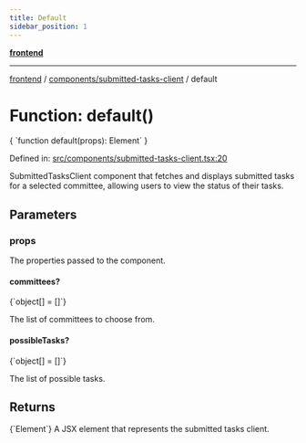 ```yaml
---
title: Default
sidebar_position: 1
---
```



[**frontend**](../../..)

***

[frontend](../../..) / [components/submitted-tasks-client](..) / default

# Function: default()

<CodeBlock language="ts">
{ `function default(props): Element` }
</CodeBlock>

Defined in: [src/components/submitted-tasks-client.tsx:20](https://github.com/svsticky/CommitteeClash/blob/8a31d8fc8422df670b3b4cb3b5fd558ecdeabb90/frontend/src/components/submitted-tasks-client.tsx#L20)

SubmittedTasksClient component that fetches and displays submitted tasks
for a selected committee, allowing users to view the status of their tasks.

## Parameters

### props

The properties passed to the component.

#### committees?
<CodeBlock language="ts">
{`object[] = []`}
</CodeBlock>

The list of committees to choose from.

#### possibleTasks?
<CodeBlock language="ts">
{`object[] = []`}
</CodeBlock>

The list of possible tasks.

## Returns
<CodeBlock language="ts">
{`Element`}
</CodeBlock>
A JSX element that represents the submitted tasks client.
